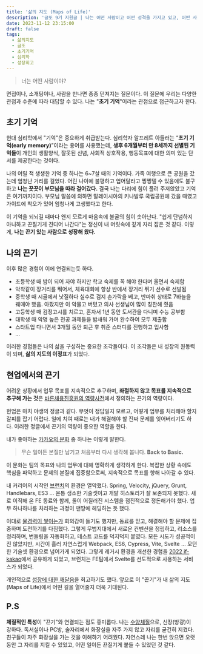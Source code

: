 ```yaml
---
title: '삶의 지도 (Maps of Life)'
description: '글또 9기 지원글 | 나는 어떤 사람이고 어떤 성격을 가지고 있고, 어떤 사건으로 지금의 내가 되었는가?'
date: 2023-11-12 23:15:00
draft: false
tags:
  - 삶의지도
  - 글또
  - 초기기억
  - 심리학
  - 성장회고
---
```


> 너는 어떤 사람이야?

면접이나, 소개팅이나, 사람을 만나면 종종 던져지는 질문이다. 이 질문에 우리는 다양한 관점과 수준에 따라 대답할 수 있다. 나는 "**초기 기억**"이라는 관점으로 접근하고자 한다.

## 초기 기억

현대 심리학에서 "기억"은 중요하게 취급받는다. 심리학자 알프레트 아들러는 “**초기 기억(early memory)**”이라는 용어를 사용했는데, **생후 6개월부터 만 8세까지 선별된 기억들**이 개인의 생활양식, 잘못된 신념, 사회적 상호작용, 행동목표에 대한 의미 있는 단서를 제공한다는 것이다.

나의 어릴 적 생생한 기억 중 하나는 6~7살 때의 기억이다.
가족 여행으로 큰 공원을 갔는데 엄청난 거리를 걸었다. 어린 나이에 불평하고 업어달라고 찡찡댈 수 있음에도 불구하고 **나는 꿋꿋이 부모님을 따라 걸어갔다.** 결국 나는 다리에 힘이 풀려 주저앉았고 기억은 여기까지이다. 부모님 말씀에 의하면 말레이시아의 키나발루 국립공원에 갔을 때였고 가이드에 착오가 있어 엄청나게 고생했다고 한다.

이 기억을 되뇌길 때마다 왠지 모르게 마음속에 불굴의 힘이 솟아난다.
"쉽게 단념하지 아니하고 끈질기게 견디어 나간다"는 정신이 내 머릿속에 깊게 자리 잡은 것 같다.
이렇게, **나는 끈기 있는 사람으로 성장해 왔다.**

## 나의 끈기

이후 많은 경험이 이에 연결되는듯 하다.

- 초등학생 때 밤이 되어 자야 하지만 학교 숙제를 꼭 해야 한다며 울면서 숙제함
- 악착같이 장거리를 뚸어서, 체육대회에 항상 반에서 장거리 뛰기 선수로 선발됨
- 중학생 때 시골에서 낫질하다 실수로 검지 손가락을 베고, 반마취 상태로 7바늘을 꿰매야 했음. 아팠지만 이 악물고 버텼고 의사 선생님이 많이 칭찬해 줬음
- 고등학생 때 검정고시를 치르고, 혼자서 1년 동안 도서관을 다니며 수능 공부함
- 대학생 때 악명 높은 전공 과제들을 밤새워 가며 완수하여 모두 제출함
- 스타트업 다니면서 3개월 동안 퇴근 후 취준 스터디를 진행하고 입사함
- ...

이러한 경험들은 나의 삶을 구성하는 중요한 조각들이다.
이 조각들은 내 성장의 원동력이 되며, **삶의 지도의 이정표**가 되었다.

## 현업에서의 끈기

어려운 상황에서 업무 목표를 지속적으로 추구하며, **좌절하지 않고 목표를 지속적으로 추구해 가는 것**은 [바른채용진흥원의 역량사전](http://dic.irhr.kr/mycard/dic/?mode=view&cseq=188)에서 정의하는 끈기의 역량이다.

현업은 마치 야생의 정글과 같다. 무엇이 정답일지 모르고, 어떻게 업무를 처리해야 할지 갈피를 잡기 어렵다. 일에 치여 때로는 내가 해결해야 할 진짜 문제를 잊어버리기도 하다. 이러한 정글에서 끈기의 역량이 중요한 역할을 한다.

내가 좋아하는 [카카오의 문화](https://www.kakaocorp.com/page/about/kakaoCulture) 중 하나는 이렇게 말한다.

> 무슨 일이든 본질만 남기고 처음부터 다시 생각해 봅니다. **Back to Basic.**

이 문화는 팀의 목표와 나의 업무에 대해 명확하게 생각하게 한다. 복잡한 상황 속에도 핵심을 파악하고 문제의 본질에 집중함으로써, 지속적으로 목표를 향해 나아갈 수 있다.

내 커리어의 시작인 [브런치](https://brunch.co.kr/)의 환경은 열악했다. Spring, Velocity, jQuery, Grunt, Handlebars, ES3 ... 온통 생소한 기술셋이고 개발 히스토리가 잘 보존되지 못했다. 새로 이직해 온 FE 동료와 함께, 둘이 어질러진 시스템을 점진적으로 정돈해가야 했다. 업무 하나하나를 처리하는 과정이 맨땅에 헤딩하는 듯 했다.

이대로 [물경력이 쌓이는가](https://bepyan.github.io/blog/retrospect/2022-water-career#%EB%AC%BC%EA%B2%BD%EB%A0%A5%EC%9D%B4%EB%9E%80) 회의감이 들기도 했지만, 동료를 믿고, 해결해야 할 문제에 집중하며 도전하기를 다짐했다. 그렇게 무법지대에서 새로운 컨벤션을 정립하고, 리소스를 정리하며, 번들링을 자동화하고, 테스트 코드를 덕지덕지 붙였다. 모든 시도가 성공적이진 않았지만, 시간이 흘러 자연스럽게 Webpack, ES6, Cypress, Vite, Svelte ... 모던한 기술셋 환경으로 넘어가게 되었다. 그렇게 레거시 환경을 개선한 경험을 [2022 if-kakao](https://if.kakao.com/2022/session/76)에서 공유하게 되었고, 브런치는 FE팀에서 Svelte를 선도적으로 사용하는 서비스가 되었다.

개인적으로 [성장에 대한 깨달음](https://bepyan.github.io/blog/retrospect/2022-in-kakao#%EB%82%98%EC%9D%98-%EA%B9%A8%EB%8B%B3%EC%9D%8C)을 회고하기도 했다.
앞으로 이 "끈기"가 내 삶의 지도(Maps of Life)에서 어떤 길을 열어줄지 더욱 기대된다.

## P.S

**체질적인 특성**이 "끈기"와 연결되는 점도 흥미롭다.
나는 [수양체질](https://irehclinic.com/8constitution/renotonia)으로, 신장(방광)이 강하다. 독서실이나 PC방, 술자리에서 화장실을 자주 가지 않고 자리를 굳건히 지켰다. 친구들이 자주 화장실을 가는 것을 이해하기 어려웠다. 자연스레 나는 한번 앉으면 오랫동안 그 자리를 지킬 수 있었고, 어떤 일이든 끈질기게 붙들 수 있었던 것 같다.
